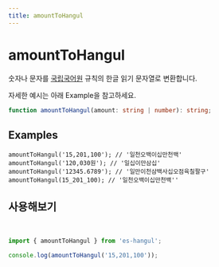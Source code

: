 ```yaml
---
title: amountToHangul
---
```



# amountToHangul

숫자나 문자를 [국립국어원](https://ko.dict.naver.com/#/correct/korean/info?seq=602) 규칙의 한글 읽기 문자열로 변환합니다.

자세한 예시는 아래 Example을 참고하세요.

```typescript
function amountToHangul(amount: string | number): string;
```

## Examples

```tsx
amountToHangul('15,201,100'); // '일천오백이십만천백'
amountToHangul('120,030원'); // '일십이만삼십'
amountToHangul('12345.6789'); // '일만이천삼백사십오점육칠팔구'
amountToHangul(15_201_100); // '일천오백이십만천백''
```

## 사용해보기

<br />

<Sandpack>

```ts index.ts
import { amountToHangul } from 'es-hangul';

console.log(amountToHangul('15,201,100'));
```

</Sandpack>

